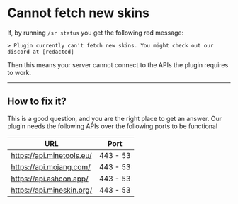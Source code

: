 # Cannot fetch new skins

If, by running `/sr status` you get the following red message:

`> Plugin currently can't fetch new skins. You might check out our discord at [redacted]`

Then this means your server cannot connect to the APIs the plugin requires to work.

--- 

## How to fix it?

This is a good question, and you are the right place to get an answer.
Our plugin needs the following APIs over the following ports to be functional

| URL                       | Port     |
|---------------------------|----------|
| https://api.minetools.eu/ | 443 - 53 |
| https://api.mojang.com/   | 443 - 53 |
| https://api.ashcon.app/   | 443 - 53 |
| https://api.mineskin.org/ | 443 - 53 |
